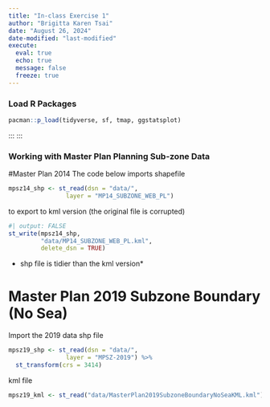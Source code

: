 ```yaml
---
title: "In-class Exercise 1"
author: "Brigitta Karen Tsai"
date: "August 26, 2024"
date-modified: "last-modified"
execute: 
  eval: true
  echo: true
  message: false
  freeze: true
---
```


### Load R Packages

```r
pacman::p_load(tidyverse, sf, tmap, ggstatsplot)
```

::: :::

### Working with Master Plan Planning Sub-zone Data

#Master Plan 2014 The code below imports shapefile

```r
mpsz14_shp <- st_read(dsn = "data/",
                layer = "MP14_SUBZONE_WEB_PL")
```

to export to kml version (the original file is corrupted)

```r
#| output: FALSE
st_write(mpsz14_shp,
         "data/MP14_SUBZONE_WEB_PL.kml",
         delete_dsn = TRUE)
```

-   shp file is tidier than the kml version\*

# Master Plan 2019 Subzone Boundary (No Sea)

Import the 2019 data shp file

```r
mpsz19_shp <- st_read(dsn = "data/",
                layer = "MPSZ-2019") %>%
  st_transform(crs = 3414) 
```

kml file

```r
mpsz19_kml <- st_read("data/MasterPlan2019SubzoneBoundaryNoSeaKML.kml")
```
